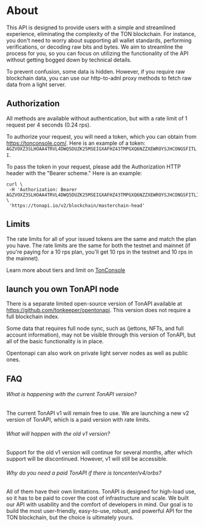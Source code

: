# About
This API is designed to provide users with a simple and streamlined experience, eliminating the complexity of the TON blockchain. For instance, you don't need to worry about supporting all wallet standards, performing verifications, or decoding raw bits and bytes. We aim to streamline the process for you, so you can focus on utilizing the functionality of the API without getting bogged down by technical details.

To prevent confusion, some data is hidden. However, if you require raw blockchain data, you can use our http-to-adnl proxy methods to fetch raw data from a light server.

## Authorization

All methods are available without authentication, but with a rate limit of 1 request per 4 seconds (0.24 rps).

To authorize your request, you will need a token, which you can obtain from https://tonconsole.com/. Here is an example of a token: `AGZVOXZ3SLHOAA4TRVL4DWQ5DUZK25MSEIGXAFHZ43TMPGXQ6NZZXEWROYSJHCONGSFITLI`.

To pass the token in your request, please add the Authorization HTTP header with the "Bearer scheme." Here is an example:

```shell
curl \
 -H 'Authorization: Bearer AGZVOXZ3SLHOAA4TRVL4DWQ5DUZK25MSEIGXAFHZ43TMPGXQ6NZZXEWROYSJHCONGSFITLI' \
 'https://tonapi.io/v2/blockchain/masterchain-head'
```

## Limits
The rate limits for all of your issued tokens are the same and match the plan you have. The rate limits are the same for both the testnet and mainnet (if you're paying for a 10 rps plan, you'll get 10 rps in the testnet and 10 rps in the mainnet).

Learn more about tiers and limit on [TonConsole](https://tonconsole.com/tonapi/pricing)

## launch you own TonAPI node
There is a separate limited open-source version of TonAPI available at https://github.com/tonkeeper/opentonapi. This version does not require a full blockchain index.

Some data that requires full node sync, such as (jettons, NFTs, and full account information), may not be visible through this version of TonAPI, but all of the basic functionality is in place.

Opentonapi can also work on private light server nodes as well as public ones.


## FAQ

###### What is happening with the current TonAPI version?

The current TonAPI v1 will remain free to use. We are launching a new v2 version of TonAPI, which is a paid version with rate limits.

###### What will happen with the old v1 version?

Support for the old v1 version will continue for several months, after which support will be discontinued. However, v1 will still be accessible.

###### Why do you need a paid TonAPI if there is toncenter/v4/orbs?

All of them have their own limitations. TonAPI is designed for high-load use, so it has to be paid to cover the cost of infrastructure and scale. We built our API with usability and the comfort of developers in mind. Our goal is to build the most user-friendly, easy-to-use, robust, and powerful API for the TON blockchain, but the choice is ultimately yours.
